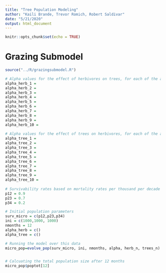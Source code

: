 ```yaml
---
title: "Tree Population Modeling"
author: "Kaili Brande, Trevor Romich, Robert Saldivar"
date: "5/21/2020"
output: html_document
---
```


```r
knitr::opts_chunk$set(echo = TRUE)
```


# Grazing Submodel

```r

source("../R/grazingsubmodel.R")

# Alpha values for the effect of herbivores on trees, for each of the age classes
alpha_herb_1 =
alpha_herb_2 =
alpha_herb_3 =
alpha_herb_4 =
alpha_herb_5 =
alpha_herb_6 =
alpha_herb_7 =
alpha_herb_8 =
alpha_herb_9 =
alpha_herb_10 =
  
# Alpha values for the effect of trees on herbivores, for each of the age classes
alpha_tree_1 =
alpha_tree_2 =
alpha_tree_3 =
alpha_tree_4 =
alpha_tree_5 =
alpha_tree_6 =
alpha_tree_7 =
alpha_tree_8 =
alpha_tree_9 =
alpha_tree_10 =
  
# Survivability rates based on mortality rates per thousand per decade
p12 = 0.9
p23 = 0.7
p34 = 0.2

# Initial population parameters
surv_micro = c(p12,p23,p34)
ini = c(1000,1000, 1000)
nmonths = 12
alpha_herb = c()
alpha_tree = c()

# Running the model over this data
micro_pop=evolve_pop(surv_micro, ini, nmonths, alpha, herb_n, trees_n)


# Calcuating the total population size after 12 months
micro_pop$poptot[12]


```

